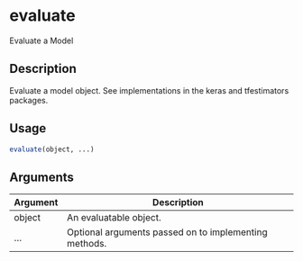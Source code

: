 # evaluate


Evaluate a Model




## Description

Evaluate a model object. See implementations in the
keras and
tfestimators packages.





## Usage
```r
evaluate(object, ...)
```




## Arguments


Argument      |Description
------------- |----------------
object | An evaluatable  object.
... | Optional arguments passed on to implementing methods.






